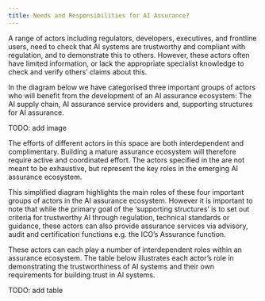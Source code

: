 ```yaml
---
title: Needs and Responsibilities for AI Assurance?
---
```



<CookieBanner />

A range of actors including regulators, developers, executives, and frontline users, need to check that AI systems are trustworthy and compliant with regulation, and to demonstrate this to others. However, these actors often have limited information, or lack the appropriate specialist knowledge to check and verify others’ claims about this.

In the diagram below we have categorised three important groups of actors who will benefit from the development of an AI assurance ecosystem: The AI supply chain, AI assurance service providers and, supporting structures for AI assurance.

TODO: add image

The efforts of different actors in this space are both interdependent and complimentary. Building a mature assurance ecosystem will therefore require active and coordinated effort. The actors specified in the are not meant to be exhaustive, but represent the key roles in the emerging AI assurance ecosystem.

This simplified diagram highlights the main roles of these four important groups of actors in the AI assurance ecosystem. However it is important to note that while the primary goal of the ‘supporting structures’ is to set out criteria for trustworthy AI through regulation, technical standards or guidance, these actors can also provide assurance services via advisory, audit and certification functions e.g. the ICO’s Assurance function.

These actors can each play a number of interdependent roles within an assurance ecosystem. The table below illustrates each actor’s role in demonstrating the trustworthiness of AI systems and their own requirements for building trust in AI systems.

TODO: add table
